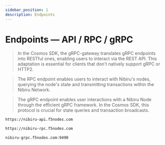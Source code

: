 ```yaml
---
sidebar_position: 1
description: Endpoints
---
```



# Endpoints — API / RPC / gRPC

> In the Cosmos SDK, the gRPC-gateway translates gRPC endpoints into RESTful ones, enabling users to interact via the REST API. This adaptation is essential for clients that don't natively support gRPC or HTTP2.

> The RPC endpoint enables users to interact with Nibiru's nodes, querying the node's state and transmitting transactions within the Nibiru Network.

> The gRPC endpoint enables user interactions with a Nibiru Node through the efficient gRPC framework. In the Cosmos SDK, this protocol is crucial for state queries and transaction broadcasts.

<Tabs>
  <TabItem value="api" label="API" default>

```bash
https://nibiru-api.f5nodes.com
```

  </TabItem>
  <TabItem value="rpc" label="RPC">

```bash
https://nibiru-rpc.f5nodes.com
```

  </TabItem>
  <TabItem value="grpc" label="gRPC">


```bash
nibiru-grpc.f5nodes.com:9490
```

  </TabItem>
</Tabs>
